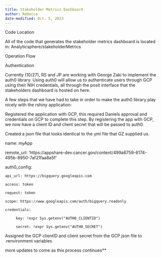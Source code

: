 ```yaml
---
title: Stakeholder Metrics Dashboard
author: Rebecca
date-modified: Oct. 5, 2023
---
```

Code Location

All of the code that generates the stakeholder metrics dashboard is located in: Analyticsphere/stakeholderMetrics

Operation Flow

Authentication

Currently (10/27), RS and JP are working with George Zaki to implement the auth0 library. Using auth0 will allow us to authenticate users through GCP using their NIH credentials, all through the posit interface that the stakeholders dashboard is hosted on here. 

A few steps that we have had to take in order to make the auth0 library play nicely with the rshiny application:

Registered the application with GCP, this required Daniels approval and credentials on GCP to complete this step. By registering the app with GCP, we now have a client ID and client secret that will be passed to auth0.

Created a json file that looks identical to the yml file that GZ supplied us. 

name: myApp

remote_url: 'https://appshare-dev.cancer.gov/content/499a6759-6174-495b-8950-7af21faa8a5f'

auth0_config:

    api_url: https://bigquery.googleapis.com 

    access: token 

    request: token

    scope: https://www.googleapis.com/auth/bigquery.readonly 

    credentials:

         key: !expr Sys.getenv("AUTH0_CLIENTID")

         secret: !expr Sys.getenv("AUTH0_SECRET")

Assigned the GCP clientID and client secret from the GCP json file to .renvironment variables

more updates to come as this process continues**
